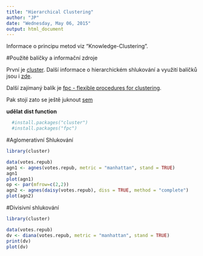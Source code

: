 ```yaml
---
title: "Hierarchical Clustering"
author: "JP"
date: "Wednesday, May 06, 2015"
output: html_document
---
```


Informace o principu metod viz "Knowledge-Clustering".

#Použité balíčky a informační zdroje

První je [cluster](http://cran.r-project.org/web/packages/cluster/cluster.pdf). Další informace o
hierarchickém shlukování a využití balíčků jsou i [zde](http://en.wikibooks.org/wiki/
Data_Mining_Algorithms_In_R/Clustering/Hierarchical_Clustering).

Další zajímaný balík je [fpc - flexible procedures for clustering](http://cran.r-project.org/web/packages/fpc/fpc.pdf).

Pak stojí zato se ještě juknout [sem](http://www2.stat.unibo.it/montanari/Didattica/Multivariate/CA_lab.pdf)

**udělat dist function**

```r
  #install.packages("cluster")
  #install.packages("fpc")
```

#Aglomerativní Shlukování

```r
library(cluster) 

data(votes.repub)
agn1 <- agnes(votes.repub, metric = "manhattan", stand = TRUE)
agn1
plot(agn1)
op <- par(mfrow=c(2,2))
agn2 <- agnes(daisy(votes.repub), diss = TRUE, method = "complete")
plot(agn2)
```


#Divisivní shlukování

```r
library(cluster)

data(votes.repub)
dv <- diana(votes.repub, metric = "manhattan", stand = TRUE)
print(dv)
plot(dv)

```

